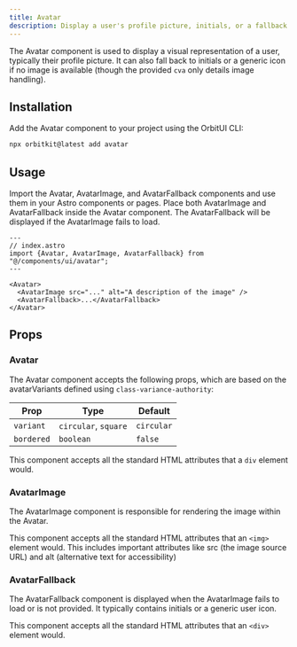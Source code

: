 ```yaml
---
title: Avatar
description: Display a user's profile picture, initials, or a fallback icon.
---
```


The Avatar component is used to display a visual representation of a user, typically their profile picture. It can also fall back to initials or a generic icon if no image is available (though the provided `cva` only details image handling).

## Installation

Add the Avatar component to your project using the OrbitUI CLI:

```bash
npx orbitkit@latest add avatar
```

## Usage

Import the Avatar, AvatarImage, and AvatarFallback components and use them in your Astro components or pages. Place both AvatarImage and AvatarFallback inside the Avatar component. The AvatarFallback will be displayed if the AvatarImage fails to load.

```astro
---
// index.astro
import {Avatar, AvatarImage, AvatarFallback} from "@/components/ui/avatar";
---

<Avatar>
  <AvatarImage src="..." alt="A description of the image" />
  <AvatarFallback>...</AvatarFallback>
</Avatar>
```

## Props

### Avatar

The Avatar component accepts the following props, which are based on the avatarVariants defined using `class-variance-authority`:

| Prop       | Type                 | Default    |
| ---------- | -------------------- | ---------- |
| `variant`  | `circular`, `square` | `circular` |
| `bordered` | `boolean`            | `false`    |

This component accepts all the standard HTML attributes that a `div` element would.

### AvatarImage
The AvatarImage component is responsible for rendering the image within the Avatar.

This component accepts all the standard HTML attributes that an `<img>` element would. This includes important attributes like src (the image source URL) and alt (alternative text for accessibility)


### AvatarFallback
The AvatarFallback component is displayed when the AvatarImage fails to load or is not provided. It typically contains initials or a generic user icon.

This component accepts all the standard HTML attributes that an `<div>` element would.
